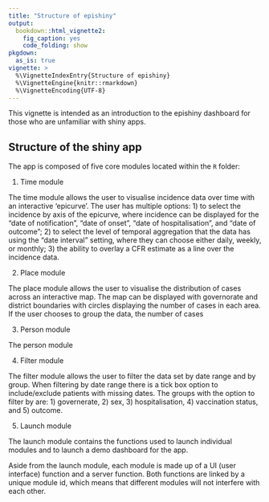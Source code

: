 ```yaml
---
title: "Structure of epishiny"
output:
  bookdown::html_vignette2:
    fig_caption: yes
    code_folding: show
pkgdown:
  as_is: true
vignette: >
  %\VignetteIndexEntry{Structure of epishiny}
  %\VignetteEngine{knitr::rmarkdown}
  %\VignetteEncoding{UTF-8}
---
```


This vignette is intended as an introduction to the epishiny
dashboard for those who are unfamiliar with shiny apps.

## Structure of the shiny app

The app is composed of five core modules located within the `R` folder:

1) Time module

The time module allows the user to visualise incidence data over time with an
interactive 'epicurve'. The user has multiple options: 1) to select the incidence
by axis of the epicurve, where incidence can be displayed for the "date of notification", 
"date of onset", "date of hospitalisation", and "date of outcome"; 2) to select the 
level of temporal aggregation that the data has using the "date interval" setting,
where they can choose either daily, weekly, or monthly; 3) the ability to overlay 
a CFR estimate as a line over the incidence data.

2) Place module

The place module allows the user to visualise the distribution of cases across
an interactive map. The map can be displayed with governorate and district
boundaries with circles displaying the number of cases in each area. If the user
chooses to group the data, the number of cases

3) Person module

The person module 

4) Filter module

The filter module allows the user to filter the data set by date range and by group.
When filtering by date range there is a tick box option to include/exclude patients
with missing dates. The groups with the option to filter by are: 1) governerate,
2) sex, 3) hospitalisation, 4) vaccination status, and 5) outcome.

5) Launch module

The launch module contains the functions used to launch individual modules and to
launch a demo dashboard for the app.

Aside from the launch module, each module is made up of a UI (user interface)
function and a server function. Both functions are linked by a unique module id,
which means that different modules will not interfere with each other.



